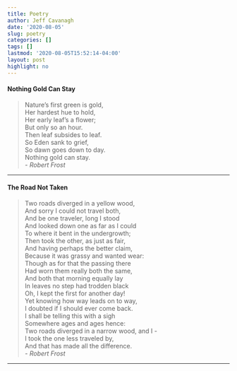 ```yaml
---
title: Poetry
author: Jeff Cavanagh
date: '2020-08-05'
slug: poetry
categories: []
tags: []
lastmod: '2020-08-05T15:52:14-04:00'
layout: post
highlight: no
---
```


#### Nothing Gold Can Stay

> Nature's first green is gold,  
Her hardest hue to hold,  
Her early leaf's a flower;  
But only so an hour.  
Then leaf subsides to leaf.  
So Eden sank to grief,  
So dawn goes down to day.  
Nothing gold can stay.  
- *Robert Frost*

*** 

#### The Road Not Taken

> Two roads diverged in a yellow wood,  
And sorry I could not travel both,  
And be one traveler, long I stood  
And looked down one as far as I could  
To where it bent in the undergrowth;  
Then took the other, as just as fair,  
And having perhaps the better claim,  
Because it was grassy and wanted wear:  
Though as for that the passing there  
Had worn them really both the same,  
And both that morning equally lay  
In leaves no step had trodden black  
Oh, I kept the first for another day!  
Yet knowing how way leads on to way,  
I doubted if I should ever come back.  
I shall be telling this with a sigh  
Somewhere ages and ages hence:  
Two roads diverged in a narrow wood, and I -  
I took the one less traveled by,  
And that has made all the difference.  
- *Robert Frost*

***

